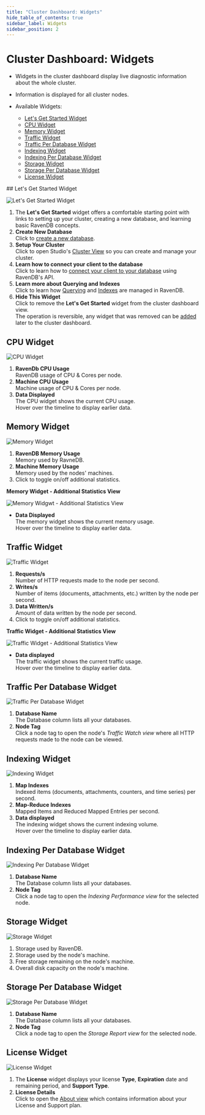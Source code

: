 ```yaml
---
title: "Cluster Dashboard: Widgets"
hide_table_of_contents: true
sidebar_label: Widgets
sidebar_position: 2
---
```



# Cluster Dashboard: Widgets
<Admonition type="note" title="Note">

* Widgets in the cluster dashboard display live diagnostic information about the whole cluster.  
* Information is displayed for all cluster nodes.  

* Available Widgets:  
  * [Let's Get Started Widget](../../../studio/cluster/cluster-dashboard/cluster-dashboard-widgets.mdx#let)  
  * [CPU Widget](../../../studio/cluster/cluster-dashboard/cluster-dashboard-widgets.mdx#cpu-widget)  
  * [Memory Widget](../../../studio/cluster/cluster-dashboard/cluster-dashboard-widgets.mdx#memory-widget)  
  * [Traffic Widget](../../../studio/cluster/cluster-dashboard/cluster-dashboard-widgets.mdx#traffic-widget)  
  * [Traffic Per Database Widget](../../../studio/cluster/cluster-dashboard/cluster-dashboard-widgets.mdx#traffic-per-database-widget)  
  * [Indexing Widget](../../../studio/cluster/cluster-dashboard/cluster-dashboard-widgets.mdx#indexing-widget)  
  * [Indexing Per Database Widget](../../../studio/cluster/cluster-dashboard/cluster-dashboard-widgets.mdx#indexing-per-database-widget)  
  * [Storage Widget](../../../studio/cluster/cluster-dashboard/cluster-dashboard-widgets.mdx#storage-widget)  
  * [Storage Per Database Widget](../../../studio/cluster/cluster-dashboard/cluster-dashboard-widgets.mdx#storage-per-database-widget)  
  * [License Widget](../../../studio/cluster/cluster-dashboard/cluster-dashboard-widgets.mdx#license-widget)  
</Admonition>
## Let's Get Started Widget

![Let's Get Started Widget](./assets/cluster-dashboard-09-lets-get-started-widget.png)

1. The **Let's Get Started** widget offers a comfortable starting point with links 
   to setting up your cluster, creating a new database, and learning basic RavenDB concepts.  
2. **Create New Database**  
   Click to [create a new database](../../../studio/database/create-new-database/general-flow.mdx).  
3. **Setup Your Cluster**  
   Click to open Studio's [Cluster View](../../../studio/cluster/cluster-view.mdx) 
   so you can create and manage your cluster.  
4. **Learn how to connect your client to the database**  
   Click to learn how to [connect your client to your database](../../../start/getting-started.mdx#documentstore) using RavenDB's API.  
5. **Learn more about Querying and Indexes**  
   Click to learn how [Querying](../../../client-api/session/querying/what-is-rql.mdx) 
   and [Indexes](../../../indexes/what-are-indexes.mdx) are managed in RavenDB.  
6. **Hide This Widget**  
   Click to remove the **Let's Get Started** widget from the cluster dashboard view.  
   The operation is reversible, any widget that was removed can be [added](../../../studio/cluster/cluster-dashboard/cluster-dashboard-customize.mdx#add-widget) 
   later to the cluster dashboard.  



## CPU Widget

![CPU Widget](./assets/cluster-dashboard-10-cpu-widget.png)

1. **RavenDb CPU Usage**  
   RavenDB usage of CPU & Cores per node.  
2. **Machine CPU Usage**  
   Machine usage of CPU & Cores per node.  
3. **Data Displayed**  
   The CPU widget shows the current CPU usage.  
   Hover over the timeline to display earlier data.  
   



## Memory Widget

![Memory Widget](./assets/cluster-dashboard-11_1-memory-widget.png)

1. **RavenDB Memory Usage**  
   Memory used by RavneDB.  
2. **Machine Memory Usage**  
   Memory used by the nodes' machines.  
3. Click to toggle on/off additional statistics.  

**Memory Widget - Additional Statistics View**  

![Memory Widgwt - Additional Statistics View](./assets/cluster-dashboard-11_2-memory-widget-details.png)

* **Data Displayed**  
  The memory widget shows the current memory usage.  
  Hover over the timeline to display earlier data.  
  



## Traffic Widget

![Traffic Widget](./assets/cluster-dashboard-12_1-traffic-widget.png)

1. **Requests/s**  
   Number of HTTP requests made to the node per second.  
2. **Writes/s**  
   Number of items (documents, attachments, etc.) written by the node per second.  
3. **Data Written/s**  
   Amount of data written by the node per second.  
4. Click to toggle on/off additional statistics.  

**Traffic Widget - Additional Statistics View**  

![Traffic Widget - Additional Statistics View](./assets/cluster-dashboard-12_2-traffic-widget-details.png)

* **Data displayed**  
  The traffic widget shows the current traffic usage.  
  Hover over the timeline to display earlier data.  



## Traffic Per Database Widget

![Traffic Per Database Widget](./assets/cluster-dashboard-13-traffic-per-database-widget.png)

1. **Database Name**  
   The Database column lists all your databases.  
2. **Node Tag**  
   Click a node tag to open the node's _Traffic Watch view_ where all HTTP requests made to the node can be viewed.  



## Indexing Widget

![Indexing Widget](./assets/cluster-dashboard-14-indexing-widget.png)

1. **Map Indexes**  
   Indexed items (documents, attachments, counters, and time series) per second.  
2. **Map-Reduce Indexes**  
   Mapped Items and Reduced Mapped Entries per second.  
3. **Data displayed**  
   The indexing widget shows the current indexing volume.  
   Hover over the timeline to display earlier data.  
  



## Indexing Per Database Widget

![Indexing Per Database Widget](./assets/cluster-dashboard-15-indexing-per-database-widget.png)

1. **Database Name**  
   The Database column lists all your databases.  
2. **Node Tag**  
   Click a node tag to open the _Indexing Performance view_ for the selected node.  



## Storage Widget

![Storage Widget](./assets/cluster-dashboard-16-storage-widget.png)

1. Storage used by RavenDB.  
2. Storage used by the node's machine.  
3. Free storage remaining on the node's machine.  
4. Overall disk capacity on the node's machine.  



## Storage Per Database Widget

![Storage Per Database Widget](./assets/cluster-dashboard-17-storage-per-database-widget.png)

1. **Database Name**  
   The Database column lists all your databases.  
2. **Node Tag**  
   Click a node tag to open the _Storage Report view_ for the selected node.  



## License Widget

![License Widget](./assets/cluster-dashboard-18-license-widget.png)

1. The **License** widget displays your license **Type**, **Expiration** 
   date and remaining period, and **Support Type**.  
2. **License Details**  
   Click to open the [About view](../../../start/licensing/licensing-overview.mdx) which contains information about your 
   License and Support plan.  



